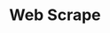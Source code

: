 ---
title: 'Web Scrape'
description: 'Submit an URL for web scrape. Set a recursive depth and max number of pages to scrape.'
openapi: post /web_scrape
---